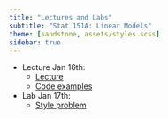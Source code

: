 ```yaml
---
title: "Lectures and Labs"
subtitle: "Stat 151A: Linear Models"
theme: [sandstone, assets/styles.scss]
sidebar: true
---
```



- Lecture Jan 16th:
    - [Lecture](Lecture1.qmd)
    - [Code examples](Lecture1_examples.ipynb)
- Lab Jan 17th:
    - [Style problem](lab1_student_version.Rmd)